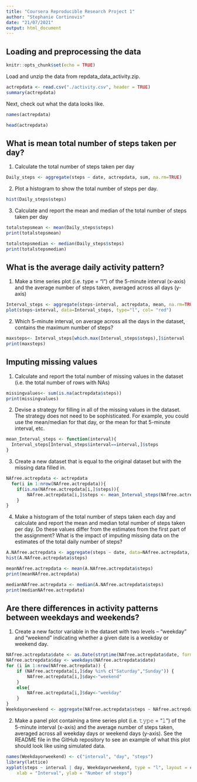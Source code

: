 ```yaml
---
title: "Coursera Reproducible Research Project 1"
author: "Stephanie Cortinovis"
date: "21/07/2021"
output: html_document
---
```


## Loading and preprocessing the data

```r
knitr::opts_chunk$set(echo = TRUE)
```
Load and unzip the data from repdata_data_activity.zip. 

```r
actrepdata <- read.csv("./activity.csv", header = TRUE)
summary(actrepdata) 
```
Next, check out what the data looks like.

```r
names(actrepdata)
```
```r
head(actrepdata)
```
## What is mean total number of steps taken per day?

1. Calculate the total number of steps taken per day

```r
Daily_steps <- aggregate(steps ~ date, actrepdata, sum, na.rm=TRUE)
```
2. Plot a histogram to show the total number of steps per day.

```r
hist(Daily_steps$steps)
```
3. Calculate and report the mean and median of the total number of steps 
taken per day
```r
totalstepsmean <- mean(Daily_steps$steps)
print(totalstepsmean)
```
```r
totalstepsmedian <- median(Daily_steps$steps)
print(totalstepsmedian)
```
## What is the average daily activity pattern?

1. Make a time series plot (i.e. \color{red}{\verb|type = "l"|}type = "l") 
of the 5-minute interval (x-axis) and the average number of steps taken, 
averaged across all days (y-axis)
```r
Interval_steps <- aggregate(steps~interval, actrepdata, mean, na.rm=TRUE)
plot(steps~interval, data=Interval_steps, type="l", col= "red")
```
2. Which 5-minute interval, on average across all the days in the dataset, 
contains the maximum number of steps?
```r
maxsteps<- Interval_steps[which.max(Interval_steps$steps),]$interval
print(maxsteps)
```

## Imputing missing values

1. Calculate and report the total number of missing values in the dataset 
(i.e. the total number of rows with \color{red}{\verb|NA|}NAs)
```r
missingvalues<- sum(is.na(actrepdata$steps))
print(missingvalues)
```

2. Devise a strategy for filling in all of the missing values in the dataset. 
The strategy does not need to be sophisticated. For example, you could use the 
mean/median for that day, or the mean for that 5-minute interval, etc.
```r
mean_Interval_steps <- function(interval){
  Interval_steps[Interval_steps$interval==interval,]$steps
}
```

3. Create a new dataset that is equal to the original dataset but with the 
missing data filled in.
```r
NAfree.actrepdata <- actrepdata
  for(i in 1:nrow(NAfree.actrepdata)){
    if(is.na(NAfree.actrepdata[i,]$steps)){
        NAfree.actrepdata[i,]$steps <- mean_Interval_steps(NAfree.actrepdata[i,]$interval)
    }
}
```

4. Make a histogram of the total number of steps taken each day and calculate 
and report the mean and median total number of steps taken per day. 
Do these values differ from the estimates from the first part of the assignment?
What is the impact of imputing missing data on the estimates of the total 
daily number of steps?
```r
A.NAfree.actrepdata <- aggregate(steps ~ date, data=NAfree.actrepdata, sum)
hist(A.NAfree.actrepdata$steps)
```
```r
meanNAfree.actrepdata <- mean(A.NAfree.actrepdata$steps)
print(meanNAfree.actrepdata)
```
```r
medianNAfree.actrepdata <- median(A.NAfree.actrepdata$steps)
print(medianNAfree.actrepdata)
```

## Are there differences in activity patterns between weekdays and weekends?

1. Create a new factor variable in the dataset with two levels – “weekday” and 
“weekend” indicating whether a given date is a weekday or weekend day.
```r
NAfree.actrepdata$date <- as.Date(strptime(NAfree.actrepdata$date, format="%Y-%m-%d"))
NAfree.actrepdata$day <- weekdays(NAfree.actrepdata$date)
for (i in 1:nrow(NAfree.actrepdata)) {
    if (NAfree.actrepdata[i,]$day %in% c("Saturday","Sunday")) {
        NAfree.actrepdata[i,]$day<-"weekend"
    }
    else{
        NAfree.actrepdata[i,]$day<-"weekday"
    }
}
Weekdayorweekend <- aggregate(NAfree.actrepdata$steps ~ NAfree.actrepdata$interval + NAfree.actrepdata$day, NAfree.actrepdata, mean)
```

2. Make a panel plot containing a time series plot (i.e. 𝚝𝚢𝚙𝚎 = “𝚕”) of the
5-minute interval (x-axis) and the average number of steps taken, averaged 
across all weekday days or weekend days (y-axis). See the README file in the 
GitHub repository to see an example of what this plot should look like using 
simulated data.

```r
names(Weekdayorweekend) <- c("interval", "day", "steps")
library(lattice)
xyplot(steps ~ interval | day, Weekdayorweekend, type = "l", layout = c(1, 2), 
    xlab = "Interval", ylab = "Number of steps")
```

